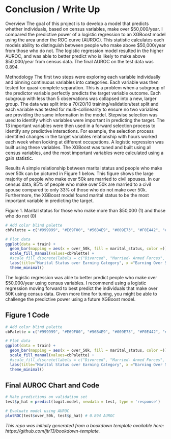 # Conclusion / Write Up

Overview
The goal of this project is to develop a model that predicts whether individuals, based on census variables, make over \$50,000/year. I compared the predictive power of a logistic regression to an XGBoost model using the area under the ROC curve (AUROC). This statistic calculates each models ability to distinguish between people who make above \$50,000/year from those who do not. The logistic regression model resulted in the higher AUROC, and was able to better predict who is likely to make above $50,000/year from census data. The final AUROC on the test data was 0.894.

Methodology
The first two steps were exploring each variable individually and binning continuous variables into categories. Each variable was then tested for quasi-complete separation. This is a problem when a subgroup of the predictor variable perfectly predicts the target variable outcome. Each subgroup with less than 5 observations was collapsed into a new, larger group. The data was split into a 70/20/10 training/validation/test split and each variable was tested for multi-collinearity to ensure no two variables are providing the same information in the model. Stepwise selection was used to identify which variables were important in predicting the target. The 13 important variables were then used in a forward selection process to identify any predictive interactions. For example, the selection process identified changes in the target variables relationship with hours worked each week when looking at different occupations. A logistic regression was built using these variables. The XGBoost was tuned and built using all census variables, and the most important variables were calculated using a gain statistic. 

Results
A simple relationship between marital status and people who make over 50k can be pictured in Figure 1 below. This figure shows the large majority of people who make over 50k are married to civil spouses. In our census data, 85% of people who make over 50k are married to a civil spouse compared to only 33% of those who do not make over 50k. Furthermore, the XGBoost model found marital status to be the most important variable in predicting the target.

Figure 1. Marital status for those who make more than $50,000 (1) and those who do not (0)

```r
# Add color blind palette
cbPalette = c("#999999", "#E69F00", "#56B4E9", "#009E73", "#F0E442", "#D55E00", "#CC79A7")

# Plot data
ggplot(data = train) +
  geom_bar(mapping = aes(x = over_50k, fill = marital_status, color =)) +
  scale_fill_manual(values=cbPalette) + 
  #scale_fill_discrete(labels = c("Divorced", "Married- Armed Forces", "Married- Civil Spouse", "Married- Spouse Absent", "Never Married", "Separated", "Widowed")) +
  labs(title="Marital Status over Earning Category", x ="Earning Over 50k (0: No, 1: Yes)", y = "Frequency", fill = "Marital Status") +
  theme_minimal()
```


The logistic regression was able to better predict people who make over $50,000/year using census variables. I recommend using a logistic regression moving forward to best predict the individuals that make over 50K using census data. Given more time for tuning, you might be able to challenge the predictive power using a future XGBoost model.

## Figure 1 Code

```r
# Add color blind palette
cbPalette = c("#999999", "#E69F00", "#56B4E9", "#009E73", "#F0E442", "#D55E00", "#CC79A7")

# Plot data
ggplot(data = train) +
  geom_bar(mapping = aes(x = over_50k, fill = marital_status, color =)) +
  scale_fill_manual(values=cbPalette) + 
  #scale_fill_discrete(labels = c("Divorced", "Married- Armed Forces", "Married- Civil Spouse", "Married- Spouse Absent", "Never Married", "Separated", "Widowed")) +
  labs(title="Marital Status over Earning Category", x ="Earning Over 50k (0: No, 1: Yes)", y = "Frequency", fill = "Marital Status") +
  theme_minimal()
```

## Final AUROC Chart and Code

```r
# Make predictions on validation set
test$p_hat = predict(logit.model, newdata = test, type = 'response')

# Evaluate model using AUROC
plotROC(test$over_50k, test$p_hat) # 0.894 AUROC
```







*This repo was initially generated from a bookdown template available here: https://github.com/jtr13/bookdown-template.*
